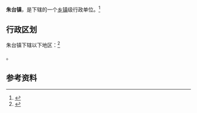 {{中国乡级行政区|37/03/05/104/000}}

'''朱台镇'''，是{{PRC admin/fullname|37/03/05/104/000|3}}下辖的一个[[乡镇|乡镇]]级行政单位。<ref>{{PRC admin/ref sgc|{{PRC admin/parent|37/03/05/104/000}}}}</ref>

== 行政区划 ==

朱台镇下辖以下地区：<ref>{{PRC admin/ref sgc|37/03/05/104/000}}</ref>

{{PRC admin/children|37/03/05/104/000}}。

== 参考资料 ==

{{reflist}}

{{行政区划小作品}}
{{PRC admin/navcat|37/03/05/104/000}}